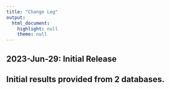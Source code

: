 ```yaml
---
title: "Change Log"
output: 
  html_document: 
    highlight: null
    theme: null
---
```


## 2023-Jun-29: Initial Release
Initial results provided from 2 databases.
-----
